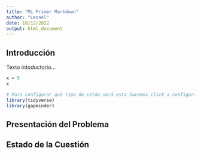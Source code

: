---
title: "Mi Primer Markdown"
author: "Leonel"
date: 18/12/2022
output: html_document
---

## Introducción

Texto intoductorio...

```{r}
x = 5
x
```

```{r Chunk1, include=FALSE}
# Para configurar qué tipo de celda será esta hacemos click a configuración
library(tidyverse)
library(gapminder)
```

## Presentación del Problema


## Estado de la Cuestión
